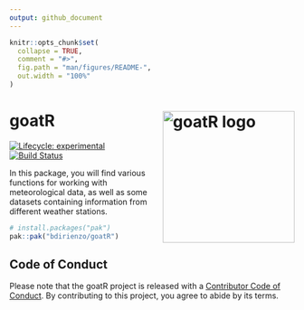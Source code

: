 ```yaml
---
output: github_document
---
```


<!-- README.md is generated from README.Rmd. Please edit that file -->

```r
knitr::opts_chunk$set(
  collapse = TRUE,
  comment = "#>",
  fig.path = "man/figures/README-",
  out.width = "100%"
)
```

# goatR <a href="goatR"><img src="images/GOATR.png" alt="goatR logo" align="right" width="233" style="float: right; margin-left: 10px;"></a>

<!-- badges: start -->

[![Lifecycle: experimental](https://img.shields.io/badge/lifecycle-experimental-orange.svg)](https://lifecycle.r-lib.org/articles/stages.html#experimental)
[![Build Status](https://github.com/bdirienzo/goatR/actions)](https://github.com/bdirienzo/goatR/actions/workflows/R-CMD-check.yaml/badge.svg)
<!-- badges: end -->

In this package, you will find various functions for working with meteorological data, as well as some datasets containing information from different weather stations.

``` r
# install.packages("pak")
pak::pak("bdirienzo/goatR")
```

## Code of Conduct

Please note that the goatR project is released with a [Contributor Code of Conduct](https://contributor-covenant.org/version/2/1/CODE_OF_CONDUCT.html). By contributing to this project, you agree to abide by its terms.
